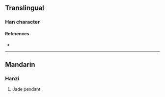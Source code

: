 {{character info}}
==Translingual==

===Han character===
{{Han char|rn=96|rad=玉|as=13|sn=17|four=|canj=MGHSK|ids=⿰𤣩敫}}

====References====
* {{Han ref|kx=0743.070|dkj=21277|dj=1152.070|hdz=21142.020|uh=74AC|ud=29868}}

----

==Mandarin==

===Hanzi===
{{cmn-hanzi|pin=[[jiǎo]] ([[jiao3]])|wg=chiao<sup>3</sup>}}

# Jade pendant